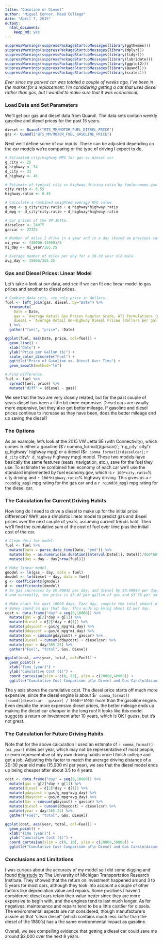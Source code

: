 ```yaml
---
title: "Gasoline or Diesel"
author: "Miguel Connor, Reed College"
date: "April 7, 2015"
output:
  html_document:
    keep_md: yes
---
```


```r
suppressWarnings(suppressPackageStartupMessages(library(ggthemes)))
suppressWarnings(suppressPackageStartupMessages(library(dplyr)))
suppressWarnings(suppressPackageStartupMessages(library(tidyr)))
suppressWarnings(suppressPackageStartupMessages(library(lubridate)))
suppressWarnings(suppressPackageStartupMessages(library(ggplot2)))
suppressWarnings(suppressPackageStartupMessages(library(Quandl)))
suppressWarnings(suppressPackageStartupMessages(library(scales)))
```


*Ever since my parked car was totaled a couple of weeks ago, I've been in the market for a replacement. I'm considering getting a car that uses diesel rather than gas, but I wanted to make sure that it was economical.*

### Load Data and Set Parameters

We'll get our gas and diesel data from Quandl. The data sets contain weekly gasoline and diesel prices for the past 15 years.

```r
diesel <- Quandl("BTS_MM/MOTOR_FUEL_DIESEL_PRICE")
gas <- Quandl("BTS_MM/MOTOR_FUEL_GASOLINE_PRICE")
```

Next we'll define some of our inputs. These can be adjusted depending on the car models we're comparing or the type of driving I expect to do.

```r
# Estimated city/highway MPG for gas vs diesel car
g_city <- 25
g_highway <- 34
d_city <- 31
d_highway <- 46

# Estimate of typical city vs highway driving ratio by fueleconomy.gov
city.ratio <- 0.55
highway.ratio <- 0.45

# Calculate a combined weighted average MPG value
g_mpg <- g_city*city.ratio + g_highway*highway.ratio
d_mpg <- d_city*city.ratio + d_highway*highway.ratio

# Car prices of the VW Jetta.
dieselcar <- 24075 
gascar <- 22325

# Number of miles I drive in a year and in a day (based on previous car).
mi_year <- (40000-15000)/5
mi_day <- mi_year/365.25

# Average number of miles per day for a 20-30 year old male.
avg_day <- 15000/365.25
```

### Gas and Diesel Prices: Linear Model

Let's take a look at our data, and see if we can fit one linear model to gas prices and another to diesel prices.

```r
# Combine data sets, use only price in dollars.
fuel <- left_join(gas, diesel, by="Date") %>%
  transmute(
    Date = Date,
    gas = `Average Retail Gas Prices Regular Grade, All Formulations (dollars per gallon)`,
    diesel = `Average Retail On-Highway Diesel Prices (dollars per gallon)`
  ) %>% 
  gather("fuel", "price", -Date)

ggplot(fuel, aes(Date, price, col=fuel)) + 
  geom_line() + 
  xlab("Date") +
  ylab("Price per Gallon ($)") +  
  scale_color_discrete("Fuel") + 
  ggtitle("Price of Gasoline vs. Diesel Over Time") +
  geom_smooth(method="lm")

# Find difference.
fuel <- fuel %>% 
  spread(fuel, price) %>%
  mutate("diff" = (diesel - gas))
```

We see that the two are very closely related, but for the past couple of years diesel has been a little bit more expensive. Diesel cars are usually more expensive, but they also get better mileage. If gasoline and diesel prices continue to increase as they have been, does the better mileage end up saving the diesel?

### The Options

As an example, let's look at the 2015 VW Jetta SE (with Connectivity), which comes in either a gasoline ($`r comma_format()(gascar)`; `r g_city` city/`r g_highway` highway mpg) or a diesel ($`r comma_format()(dieselcar)`; `r d_city` city/`r d_highway` highway mpg) model. These two models have basically the same features (seats, navigation, etc.), save for the fuel they use.  To estimate the combined fuel economy of each car we'll use the standard implemented by fuel economy.gov, which is `r 100*city.ratio`% city driving and `r 100*highway.ratio`% highway driving. This gives us a `r round(g_mpg)` mpg rating for the gas car and a `r round(d_mpg)` mpg rating for the diesel car. 

### The Calculation for Current Driving Habits

How long do I need to drive a diesel to make up for the initial price difference? We'll use a simplistic linear model to predict gas and diesel prices over the next couple of years, assuming current trends hold. Then we'll find the cumulative sum of the cost of fuel over time plus the initial cost of the car. 

```r
# Clean data for model.
fuel <- fuel %>% 
  mutate(Date = parse_date_time(Date, "ymd")) %>%
  mutate(day = as.numeric(as.duration(interval(Date[1], Date)))/(60*60*24)) %>%
  mutate(day = day - day[nrow(fuel)])

# Make linear model.
gmodel <- lm(gas ~ day, data = fuel)
dmodel <- lm(diesel ~ day, data = fuel)
g <- coefficients(gmodel)
d <- coefficients(dmodel)
# So gas increases by $0.00042 per day, and diesel by $0.00049 per day, 
# and currently, the price is $3.47 per gallon of gas and $3.78 per gallon of diesel.

# Make chart for next 10000 days. Each day, compute the total amount of
# money spend on gas that day. This ends up being about $2 per day.
cost <- data.frame("day" = seq(0,10000)) %>%
  mutate(gas = g[2]*day + g[1]) %>%
  mutate(diesel = d[2]*day + d[1]) %>%
  mutate(gdaycost = gas/g_mpg*mi_day) %>%
  mutate(ddaycost = gas/d_mpg*mi_day) %>%
  mutate(Gas = cumsum(gdaycost) + gascar) %>%
  mutate(Diesel = cumsum(ddaycost) + dieselcar) %>%
  mutate(year = day/365.25) %>%
  gather("Fuel", "total", Gas, Diesel)

ggplot(cost, aes(year, total, col=Fuel)) + 
  geom_point() +
  xlab("Time (year)") + 
  ylab("Cumulative Cost ($)") +
  coord_cartesian(xlim = c(0, 20), ylim = c(20000,40000)) +
  ggtitle("Cumulative Cost Comparison of\n Diesel and Gas Cars\n(Assuming 5,000 mi per Year)")
```

The y axis shows the cumulative cost. The diesel price starts off much more expensive, since the diesel engine is about 
$`r comma_format()(round((dieselcar - gascar) / 1000)*1000)` more than the gasoline engine. Even despite the more expensive diesel prices, the better mileage ends up making the diesel car *cheaper* in the long run! It looks like this model suggests a return on investment after 10 years, which is OK I guess, but it's not great.

### The Calculation for Future Driving Habits

Note that for the above calculation I used an estimate of `r comma_format()(mi_year)` miles per year, which may not be representative of most people, or even representative of my own driving habits once I finish college and get a job. Adjusting this factor to match the average driving distance of a 20-30 year old male (15,000 mi per year), we see that the diesel model ends up being cheaper after about 3.5 to 4 years.

```r
cost <- data.frame("day" = seq(0,10000)) %>%
  mutate(gas = g[2]*day + g[1]) %>%
  mutate(diesel = d[2]*day + d[1]) %>%
  mutate(gdaycost = gas/g_mpg*avg_day) %>%
  mutate(ddaycost = gas/d_mpg*avg_day) %>%
  mutate(Gas = cumsum(gdaycost) + gascar) %>%
  mutate(Diesel = cumsum(ddaycost) + dieselcar) %>%
  mutate(year = day/365.25) %>%
  gather("Fuel", "total", Gas, Diesel)

ggplot(cost, aes(year, total, col=Fuel)) + 
  geom_point() +
  xlab("Time (year)") + 
  ylab("Cumulative Cost ($)") +
  coord_cartesian(xlim = c(0, 10), ylim = c(20000,50000)) +
  ggtitle("Cumulative Cost Comparison of\n Diesel and Gas Cars\n(Assuming 15,000 mi per Year)")
```

### Conclusions and Limitations

I was curious about the accuracy of my model so I did some digging and found [this study](http://www.dieselforum.org/files/dmfile/20130311_cd_umtritcofinalreport_dd2017.pdf) by The University of Michigan Transportation Research Institute. They showed that the return on investment happened around 3 to 5 years for most cars, although they took into account a couple of other factors like depreciation value and repairs. Some positives I haven't considered: diesel cars retain their value better since they are more expensive to begin with, and the engines tend to last much longer. As for negatives, maintenance and repairs tend to be a little costlier for diesels. The environmental aspects are not considered, though manufacturers assure us that "clean diesel" (which contains much less sulfur than the diesel of the 1980's) has a the same environmental impact as gasoline. 

Overall, we see compelling evidence that getting a diesel car could save me around $2,000 over the next 8 years. 

